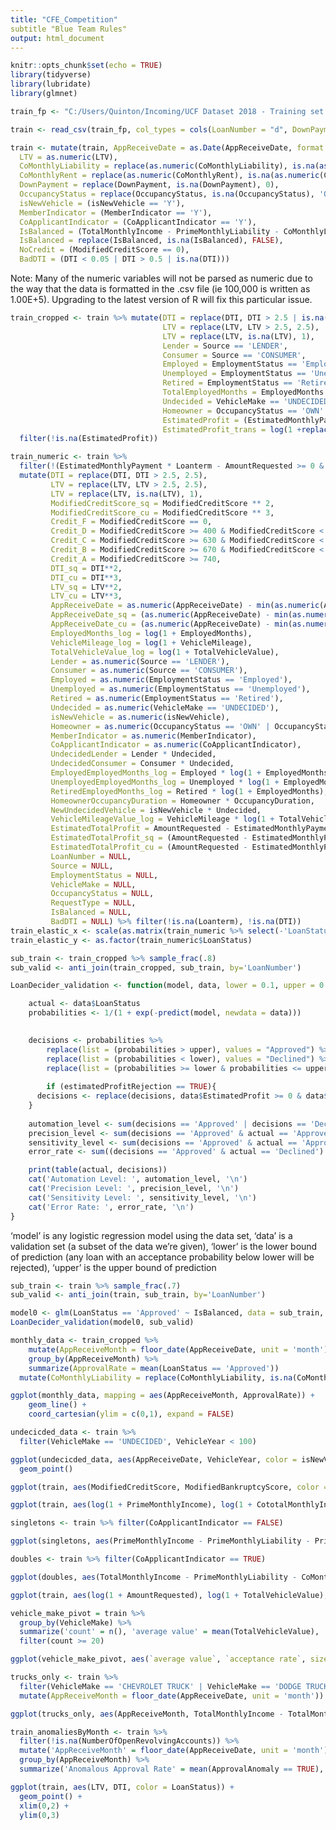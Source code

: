 ```yaml
---
title: "CFE_Competition"
subtitle "Blue Team Rules"
output: html_document
---
```


```r
knitr::opts_chunk$set(echo = TRUE)
library(tidyverse)
library(lubridate)
library(glmnet)
```

```r
train_fp <- "C:/Users/Quinton/Incoming/UCF Dataset 2018 - Training set.csv"		#The filepath of the training data
```

```r
train <- read_csv(train_fp, col_types = cols(LoanNumber = "d", DownPayment = "d"))
```

```r
train <- mutate(train, AppReceiveDate = as.Date(AppReceiveDate, format = '%m/%d/%Y'),
  LTV = as.numeric(LTV),
  CoMonthlyLiability = replace(as.numeric(CoMonthlyLiability), is.na(as.numeric(CoMonthlyLiability)), 0),
  CoMonthlyRent = replace(as.numeric(CoMonthlyRent), is.na(as.numeric(CoMonthlyRent)), 0),
  DownPayment = replace(DownPayment, is.na(DownPayment), 0),
  OccupancyStatus = replace(OccupancyStatus, is.na(OccupancyStatus), 'OTHER'),
  isNewVehicle = (isNewVehicle == 'Y'),
  MemberIndicator = (MemberIndicator == 'Y'),
  CoApplicantIndicator = (CoApplicantIndicator == 'Y'),
  IsBalanced = (TotalMonthlyIncome - PrimeMonthlyLiability - CoMonthlyLiability - PrimeMonthlyRent - CoMonthlyRent - EstimatedMonthlyPayment > 0),
  IsBalanced = replace(IsBalanced, is.na(IsBalanced), FALSE),
  NoCredit = (ModifiedCreditScore == 0),
  BadDTI = (DTI < 0.05 | DTI > 0.5 | is.na(DTI)))
```
Note: Many of the numeric variables will not be parsed as numeric due to the way that the data is formatted in the .csv file (ie 100,000 is written as 1.00E+5). Upgrading to the latest version of R will fix this particular issue.

```r
train_cropped <- train %>% mutate(DTI = replace(DTI, DTI > 2.5 | is.na(DTI), 2.5),
                                  LTV = replace(LTV, LTV > 2.5, 2.5),
                                  LTV = replace(LTV, is.na(LTV), 1),
                                  Lender = Source == 'LENDER',
                                  Consumer = Source == 'CONSUMER',
                                  Employed = EmploymentStatus == 'Employed',
                                  Unemployed = EmploymentStatus == 'Unemployed',
                                  Retired = EmploymentStatus == 'Retired',
                                  TotalEmployedMonths = EmployedMonths + PrevEmployedMonths + CoEmployedMonths + CoPrevEmployedMonths,
                                  Undecided = VehicleMake == 'UNDECIDED',
                                  Homeowner = OccupancyStatus == 'OWN' | OccupancyStatus == 'BUYING',
                                  EstimatedProfit = (EstimatedMonthlyPayment * Loanterm) - AmountRequested,
                                  EstimatedProfit_trans = log(1 +replace(EstimatedProfit, EstimatedProfit < 0, 0))) %>%
  filter(!is.na(EstimatedProfit))
```

```r
train_numeric <- train %>%
  filter(!(EstimatedMonthlyPayment * Loanterm - AmountRequested >= 0 & EstimatedMonthlyPayment * Loanterm - AmountRequested < 1)) %>%
  mutate(DTI = replace(DTI, DTI > 2.5, 2.5),
         LTV = replace(LTV, LTV > 2.5, 2.5),
         LTV = replace(LTV, is.na(LTV), 1),
         ModifiedCreditScore_sq = ModifiedCreditScore ** 2,
         ModifiedCreditScore_cu = ModifiedCreditScore ** 3,
         Credit_F = ModifiedCreditScore == 0,
         Credit_D = ModifiedCreditScore >= 400 & ModifiedCreditScore < 630,
         Credit_C = ModifiedCreditScore >= 630 & ModifiedCreditScore < 670,
         Credit_B = ModifiedCreditScore >= 670 & ModifiedCreditScore < 740,
         Credit_A = ModifiedCreditScore >= 740,
         DTI_sq = DTI**2,
         DTI_cu = DTI**3,
         LTV_sq = LTV**2,
         LTV_cu = LTV**3,
         AppReceiveDate = as.numeric(AppReceiveDate) - min(as.numeric(AppReceiveDate)),
         AppReceiveDate_sq = (as.numeric(AppReceiveDate) - min(as.numeric(AppReceiveDate))) ** 2,
         AppReceiveDate_cu = (as.numeric(AppReceiveDate) - min(as.numeric(AppReceiveDate))) ** 3,
         EmployedMonths_log = log(1 + EmployedMonths),
         VehicleMileage_log = log(1 + VehicleMileage),
         TotalVehicleValue_log = log(1 + TotalVehicleValue),
         Lender = as.numeric(Source == 'LENDER'),
         Consumer = as.numeric(Source == 'CONSUMER'),
         Employed = as.numeric(EmploymentStatus == 'Employed'),
         Unemployed = as.numeric(EmploymentStatus == 'Unemployed'),
         Retired = as.numeric(EmploymentStatus == 'Retired'),
         Undecided = as.numeric(VehicleMake == 'UNDECIDED'),
         isNewVehicle = as.numeric(isNewVehicle),
         Homeowner = as.numeric(OccupancyStatus == 'OWN' | OccupancyStatus == 'BUYING'),
         MemberIndicator = as.numeric(MemberIndicator),
         CoApplicantIndicator = as.numeric(CoApplicantIndicator),
         UndecidedLender = Lender * Undecided,
         UndecidedConsumer = Consumer * Undecided,
         EmployedEmployedMonths_log = Employed * log(1 + EmployedMonths),
         UnemployedEmployedMonths_log = Unemployed * log(1 + EmployedMonths),
         RetiredEmployedMonths_log = Retired * log(1 + EmployedMonths),
         HomeownerOccupancyDuration = Homeowner * OccupancyDuration,
         NewUndecidedVehicle = isNewVehicle * Undecided,
         VehicleMileageValue_log = VehicleMileage * log(1 + TotalVehicleValue),
         EstimatedTotalProfit = AmountRequested - EstimatedMonthlyPayment * Loanterm,
         EstimatedTotalProfit_sq = (AmountRequested - EstimatedMonthlyPayment * Loanterm)**2,
         EstimatedTotalProfit_cu = (AmountRequested - EstimatedMonthlyPayment * Loanterm)**3,
         LoanNumber = NULL,
         Source = NULL,
         EmploymentStatus = NULL,
         VehicleMake = NULL,
         OccupancyStatus = NULL,
         RequestType = NULL,
         IsBalanced = NULL,
         BadDTI = NULL) %>% filter(!is.na(Loanterm), !is.na(DTI))
train_elastic_x <- scale(as.matrix(train_numeric %>% select(-'LoanStatus')))
train_elastic_y <- as.factor(train_numeric$LoanStatus)
```

```r
sub_train <- train_cropped %>% sample_frac(.8)
sub_valid <- anti_join(train_cropped, sub_train, by='LoanNumber')
```

```r
LoanDecider_validation <- function(model, data, lower = 0.1, upper = 0.9, estimatedProfitRejection = FALSE) {

	actual <- data$LoanStatus
	probabilities <- 1/(1 + exp(-predict(model, newdata = data)))

	
	decisions <- probabilities %>%
		replace(list = (probabilities > upper), values = "Approved") %>%
		replace(list = (probabilities < lower), values = "Declined") %>%
		replace(list = (probabilities >= lower & probabilities <= upper), values = "No Decision")
	
		if (estimatedProfitRejection == TRUE){
	  decisions <- replace(decisions, data$EstimatedProfit >= 0 & data$EstimatedProfit <= 1, 'Declined')
	}
	
	automation_level <- sum(decisions == 'Approved' | decisions == 'Declined') / length(decisions)
	precision_level <- sum(decisions == 'Approved' & actual == 'Approved') / sum(decisions == 'Approved')
	sensitivity_level <- sum(decisions == 'Approved' & actual == 'Approved') / sum(actual == 'Approved')
	error_rate <- sum((decisions == 'Approved' & actual == 'Declined') | (decisions == 'Declined' & actual == 'Approved')) / sum(decisions == 'Approved' | decisions == 'Declined')

	print(table(actual, decisions))
	cat('Automation Level: ', automation_level, '\n')
	cat('Precision Level: ', precision_level, '\n')
	cat('Sensitivity Level: ', sensitivity_level, '\n')
	cat('Error Rate: ', error_rate, '\n')
}
```
'model' is any logistic regression model using the data set, 'data' is a validation set (a subset of the data we're given), 'lower' is the lower bound of prediction (any loan with an acceptance probability below lower will be rejected), 'upper' is the upper bound of prediction

```r
sub_train <- train %>% sample_frac(.7)
sub_valid <- anti_join(train, sub_train, by='LoanNumber')

model0 <- glm(LoanStatus == 'Approved' ~ IsBalanced, data = sub_train, family = binomial())
LoanDecider_validation(model0, sub_valid)
```

```r
monthly_data <- train_cropped %>%
	mutate(AppReceiveMonth = floor_date(AppReceiveDate, unit = 'month')) %>%
	group_by(AppReceiveMonth) %>%
	summarize(ApprovalRate = mean(LoanStatus == 'Approved'))
  mutate(CoMonthlyLiability = replace(CoMonthlyLiability, is.na(CoMonthlyLiability), 0), CoMonthlyRent = replace(CoMonthlyRent, is.na(CoMonthlyRent), 0))

ggplot(monthly_data, mapping = aes(AppReceiveMonth, ApprovalRate)) +
	geom_line() +
	coord_cartesian(ylim = c(0,1), expand = FALSE)
```

```r
undecicded_data <- train %>%
  filter(VehicleMake == 'UNDECIDED', VehicleYear < 100)

ggplot(undecicded_data, aes(AppReceiveDate, VehicleYear, color = isNewVehicle)) +
  geom_point()
```

```r
ggplot(train, aes(ModifiedCreditScore, ModifiedBankruptcyScore, color = LoanStatus)) + geom_point()
```

```r
ggplot(train, aes(log(1 + PrimeMonthlyIncome), log(1 + CototalMonthlyIncome), color = LoanStatus)) + geom_point()
```

```r
singletons <- train %>% filter(CoApplicantIndicator == FALSE)

ggplot(singletons, aes(PrimeMonthlyIncome - PrimeMonthlyLiability - PrimeMonthlyRent - TotalMonthlyDebtBeforeLoan, AmountRequested, color = LoanStatus)) + geom_point() + ylim(0, 150000) + xlim(-100000, 100000)
```

```r
doubles <- train %>% filter(CoApplicantIndicator == TRUE)

ggplot(doubles, aes(TotalMonthlyIncome - PrimeMonthlyLiability - CoMonthlyLiability - PrimeMonthlyRent - CoMonthlyLiability - TotalMonthlyDebtBeforeLoan, AmountRequested, color = LoanStatus)) + geom_point() + ylim(0, 150000) + xlim(-100000, 100000)
```

```r
ggplot(train, aes(log(1 + AmountRequested), log(1 + TotalVehicleValue), color = LoanStatus)) + geom_point()
```

```r
vehicle_make_pivot = train %>%
  group_by(VehicleMake) %>%
  summarize('count' = n(), 'average value' = mean(TotalVehicleValue), 'average mileage' = mean(VehicleMileage), 'member proportion' = mean(MemberIndicator == TRUE), 'acceptance rate' = mean(LoanStatus == 'Approved')) %>%
  filter(count >= 20)

ggplot(vehicle_make_pivot, aes(`average value`, `acceptance rate`, size = count)) + geom_point()
```

```r
trucks_only <- train %>%
  filter(VehicleMake == 'CHEVROLET TRUCK' | VehicleMake == 'DODGE TRUCK' | VehicleMake == 'FORD TRUCK') %>%
  mutate(AppReceiveMonth = floor_date(AppReceiveDate, unit = 'month'))

ggplot(trucks_only, aes(AppReceiveMonth, TotalMonthlyIncome - TotalMonthlyDebtBeforeLoan - PrimeMonthlyRent - PrimeMonthlyLiability, color = VehicleMake, shape = LoanStatus)) + geom_point()
```

```r
train_anomaliesByMonth <- train %>%
  filter(!is.na(NumberOfOpenRevolvingAccounts)) %>%
  mutate('AppReceiveMonth' = floor_date(AppReceiveDate, unit = 'month'), 'EstimatedNet' = TotalMonthlyIncome - PrimeMonthlyLiability - CoMonthlyLiability - PrimeMonthlyRent - CoMonthlyRent - TotalMonthlyDebtBeforeLoan - EstimatedMonthlyPayment, 'DenialAnomaly' = (EstimatedNet > 0 & ModifiedCreditScore >= 650 & LoanStatus == 'Declined'), 'ApprovalAnomaly' = ((EstimatedNet <= 0 | ModifiedCreditScore < 650) & LoanStatus == 'Approved')) %>%
  group_by(AppReceiveMonth) %>%
  summarize('Anomalous Approval Rate' = mean(ApprovalAnomaly == TRUE), 'Anomalous Denial Rate' = mean(DenialAnomaly == TRUE))
```

```r
ggplot(train, aes(LTV, DTI, color = LoanStatus)) +
  geom_point() +
  xlim(0,2) +
  ylim(0,3)
```